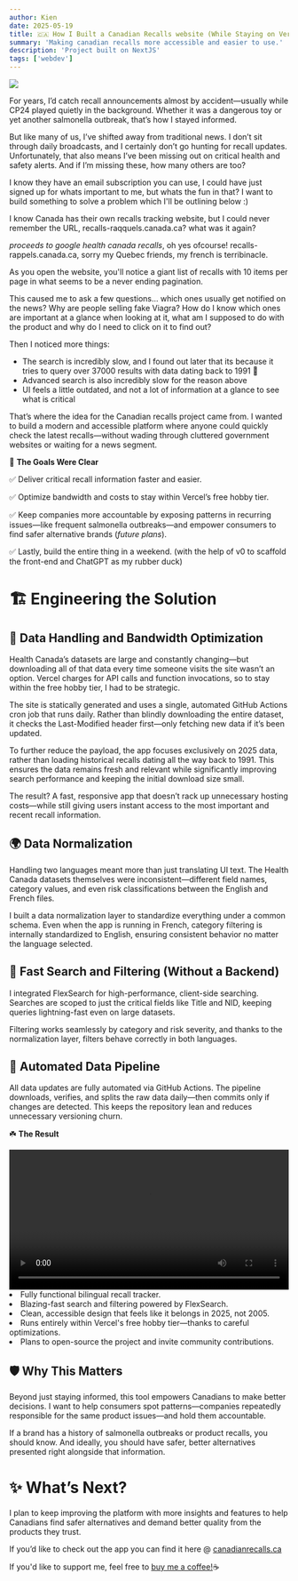 ```yaml
---
author: Kien
date: 2025-05-19
title: 🇨🇦 How I Built a Canadian Recalls website (While Staying on Vercel’s Free Tier)
summary: 'Making canadian recalls more accessible and easier to use.'
description: 'Project built on NextJS'
tags: ['webdev']
---
```


![](/static/recalls.png)

For years, I’d catch recall announcements almost by accident—usually while CP24 played quietly in the background. Whether it was a dangerous toy or yet another salmonella outbreak, that’s how I stayed informed.

But like many of us, I’ve shifted away from traditional news. I don’t sit through daily broadcasts, and I certainly don’t go hunting for recall updates. Unfortunately, that also means I’ve been missing out on critical health and safety alerts. And if I’m missing these, how many others are too?

I know they have an email subscription you can use, I could have just signed up for whats important to me, but whats the fun in that? I want to build something to solve a problem which I'll be outlining below :)

I know Canada has their own recalls tracking website, but I could never remember the URL, recalls-raqquels.canada.ca? what was it again?

_proceeds to google health canada recalls_, oh yes ofcourse! recalls-rappels.canada.ca, sorry my Quebec friends, my french is terribinacle.

As you open the website, you'll notice a giant list of recalls with 10 items per page in what seems to be a never ending pagination.

This caused me to ask a few questions... which ones usually get notified on the news? Why are people selling fake Viagra? How do I know which ones are important at a glance when looking at it, what am I supposed to do with the product and why do I need to click on it to find out?

Then I noticed more things:

- The search is incredibly slow, and I found out later that its because it tries to query over 37000 results with data dating back to 1991 🤯
- Advanced search is also incredibly slow for the reason above
- UI feels a little outdated, and not a lot of information at a glance to see what is critical

That’s where the idea for the Canadian recalls project came from. I wanted to build a modern and accessible platform where anyone could quickly check the latest recalls—without wading through cluttered government websites or waiting for a news segment.

🎯 <strong>The Goals Were Clear</strong>

✅ Deliver critical recall information faster and easier.

✅ Optimize bandwidth and costs to stay within Vercel’s free hobby tier.

✅ Keep companies more accountable by exposing patterns in recurring issues—like frequent salmonella outbreaks—and empower consumers to find safer alternative brands (_future plans_).

✅ Lastly, build the entire thing in a weekend. (with the help of v0 to scaffold the front-end and ChatGPT as my rubber duck)

# 🏗️ Engineering the Solution

## 💾 Data Handling and Bandwidth Optimization

Health Canada’s datasets are large and constantly changing—but downloading all of that data every time someone visits the site wasn’t an option. Vercel charges for API calls and function invocations, so to stay within the free hobby tier, I had to be strategic.

The site is statically generated and uses a single, automated GitHub Actions cron job that runs daily. Rather than blindly downloading the entire dataset, it checks the Last-Modified header first—only fetching new data if it’s been updated.

To further reduce the payload, the app focuses exclusively on 2025 data, rather than loading historical recalls dating all the way back to 1991. This ensures the data remains fresh and relevant while significantly improving search performance and keeping the initial download size small.

The result? A fast, responsive app that doesn’t rack up unnecessary hosting costs—while still giving users instant access to the most important and recent recall information.

## 🌍 Data Normalization

Handling two languages meant more than just translating UI text. The Health Canada datasets themselves were inconsistent—different field names, category values, and even risk classifications between the English and French files.

I built a data normalization layer to standardize everything under a common schema. Even when the app is running in French, category filtering is internally standardized to English, ensuring consistent behavior no matter the language selected.

## 🔎 Fast Search and Filtering (Without a Backend)

I integrated FlexSearch for high-performance, client-side searching. Searches are scoped to just the critical fields like Title and NID, keeping queries lightning-fast even on large datasets.

Filtering works seamlessly by category and risk severity, and thanks to the normalization layer, filters behave correctly in both languages.

## 📅 Automated Data Pipeline

All data updates are fully automated via GitHub Actions. The pipeline downloads, verifies, and splits the raw data daily—then commits only if changes are detected. This keeps the repository lean and reduces unnecessary versioning churn.

☘️ <strong> The Result </strong>

<video width="100%" controls>
  <source src="/static/canadian-recalls.mp4" type="video/mp4" />
</video>

<li> Fully functional bilingual recall tracker. </li>
<li> Blazing-fast search and filtering powered by FlexSearch. </li>
<li> Clean, accessible design that feels like it belongs in 2025, not 2005. </li>
<li> Runs entirely within Vercel's free hobby tier—thanks to careful optimizations. </li>
<li> Plans to open-source the project and invite community contributions. </li>

## 🛡️ Why This Matters

Beyond just staying informed, this tool empowers Canadians to make better decisions. I want to help consumers spot patterns—companies repeatedly responsible for the same product issues—and hold them accountable.

If a brand has a history of salmonella outbreaks or product recalls, you should know. And ideally, you should have safer, better alternatives presented right alongside that information.

# ✨ What’s Next?

I plan to keep improving the platform with more insights and features to help Canadians find safer alternatives and demand better quality from the products they trust.

If you’d like to check out the app you can find it here @ <a href="https://canadianrecalls.ca" target="__blank">canadianrecalls.ca</a>

If you'd like to support me, feel free to <a href="https://buymeacoffee.com/kiendang" target="__blank">buy me a coffee!</a>☕

